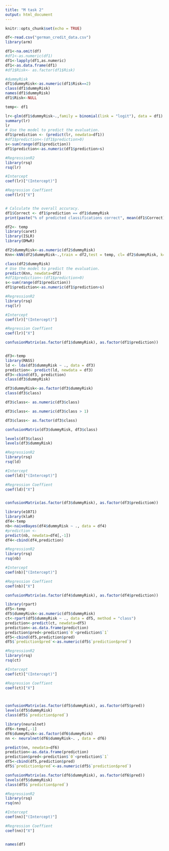 ---
title: "M task 2"
output: html_document
---

```{r setup, include=FALSE}
knitr::opts_chunk$set(echo = TRUE)
```

```{r}
df<-read.csv("german_credit_data.csv")
library(arm)
```


```{r}
df1<-na.omit(df)
#df1<-as.numeric(df1)
df1<-lapply(df1,as.numeric)
df1<-as.data.frame(df1)
#df1$Risk<- as.factor(df1$Risk)

#dummyRisk
df1$dummyRisk<-as.numeric(df1$Risk==2)
class(df1$dummyRisk)
names(df1$dummyRisk)
df1$Risk<-NULL

temp<- df1
```



```{r}
lr<-glm(df1$dummyRisk~.,family = binomial(link = "logit"), data = df1)
summary(lr)
lr
# Use the model to predict the evaluation.
df1$prediction <- (predict(lr, newdata=df1))
#df1$prediction<-(df1$prediction>0)
s<-sum(range(df1$prediction))
df1$prediction<-as.numeric(df1$prediction>s)

#RegressionR2
library(rsq)
rsq(lr)

#Intercept
coef(lr)["(Intercept)"]

#Regression Coeffient
coef(lr)["X"]


# Calculate the overall accuracy.
df1$Correct <- df1$prediction == df1$dummyRisk
print(paste("% of predicted classifications correct", mean(df1$Correct)))

```


```{r}
df2<- temp
library(caret)
library(ISLR)
library(DMwR)

df2$dummyRisk<-as.numeric(df2$dummyRisk)
Knn<-kNN(df2$dummyRisk~.,train = df2,test = temp, cl= df2$dummyRisk, k=2)

class(df2$dummyRisk)
# Use the model to predict the evaluation.
predict(Knn, newdata=df2)
#df1$prediction<-(df1$prediction>0)
s<-sum(range(df1$prediction))
df1$prediction<-as.numeric(df1$prediction>s)

#RegressionR2
library(rsq)
rsq(lr)

#Intercept
coef(lr)["(Intercept)"]

#Regression Coeffient
coef(lr)["X"]

confusionMatrix(as.factor(df1$dummyRisk), as.factor(df1$prediction))



```


```{r}
df3<-temp
library(MASS)
ld <- lda(df3$dummyRisk ~ ., data = df3)
prediction<- predict(ld, newdata = df3)
df3<-cbind(df3, prediction)
class(df3$dummyRisk)

df3$dummyRisk<-as.factor(df3$dummyRisk)
class(df3$class)

df3$class<- as.numeric(df3$class) 

df3$class<- as.numeric(df3$class > 1) 

df3$class<- as.factor(df3$class) 

confusionMatrix(df3$dummyRisk, df3$class)

levels(df3$class)
levels(df3$dummyRisk)

#RegressionR2
library(rsq)
rsq(ld)

#Intercept
coef(ld)["(Intercept)"]

#Regression Coeffient
coef(ld)["X"]


confusionMatrix(as.factor(df3$dummyRisk), as.factor(df3$predictiom))

```

```{r}
library(e1071)
library(klaR)
df4<-temp
nb<-naiveBayes(df4$dummyRisk ~ ., data = df4)
#prediction <- 
predict(nb, newdata=df4[,-1])
df4<-cbind(df4,prediction)

#RegressionR2
library(rsq)
rsq(nb)

#Intercept
coef(nb)["(Intercept)"]

#Regression Coeffient
coef(nb)["X"]

confusionMatrix(as.factor(df4$dummyRisk), as.factor(df4$prediction))

```

```{r}
library(rpart)
df5<-temp
df5$dummyRisk<-as.numeric(df5$dummyRisk)
ct<-rpart(df5$dummyRisk ~ ., data = df5, method = "class")
prediction<-predict(ct, newdata=df5)
prediction<-as.data.frame(prediction)
prediction$pred<-prediction$`0`<prediction$`1`
df5<-cbind(df5,prediction$pred)
df5$`prediction$pred`<-as.numeric(df5$`prediction$pred`)

#RegressionR2
library(rsq)
rsq(ct)

#Intercept
coef(ct)["(Intercept)"]

#Regression Coeffient
coef(ct)["X"]



confusionMatrix(as.factor(df5$dummyRisk), as.factor(df5$pred))
levels(df5$dummyRisk)
class(df5$`prediction$pred`)


```

```{r}
library(neuralnet)
df6<-temp[,-1]
df6$dummyRisk<-as.factor(df6$dummyRisk)
nn <- neuralnet(df6$dummyRisk~. , data = df6)

predict(nn, newdata=df6)
prediction<-as.data.frame(prediction)
prediction$pred<-prediction$`0`<prediction$`1`
df5<-cbind(df5,prediction$pred)
df5$`prediction$pred`<-as.numeric(df5$`prediction$pred`)

confusionMatrix(as.factor(df6$dummyRisk), as.factor(df6$pred))
levels(df5$dummyRisk)
class(df5$`prediction$pred`)

#RegressionR2
library(rsq)
rsq(nn)

#Intercept
coef(nn)["(Intercept)"]

#Regression Coeffient
coef(nn)["X"]



```

```{r}
names(df)
```


